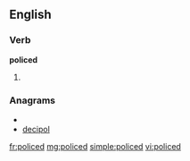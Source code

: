 ==English==

===Verb===
'''policed'''

#{{past of|police}}

===Anagrams===
* {{alphagram|cdeilop}}
* [[decipol#English|decipol]]

[[fr:policed]]
[[mg:policed]]
[[simple:policed]]
[[vi:policed]]